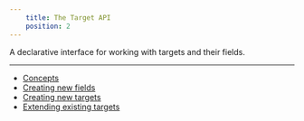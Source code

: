 ```yaml
---
    title: The Target API
    position: 2
---
```


A declarative interface for working with targets and their fields.

---

- [Concepts](doc:target-api-concepts)
- [Creating new fields](doc:target-api-new-fields)
- [Creating new targets](doc:target-api-new-targets)
- [Extending existing targets](doc:target-api-extending-targets)
